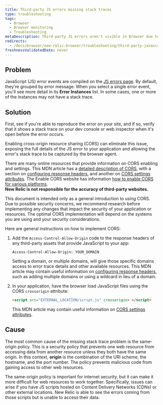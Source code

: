 ```yaml
---
title: Third-party JS errors missing stack traces
type: troubleshooting
tags:
  - Browser
  - Browser monitoring
  - Troubleshooting
metaDescription: Third-party JS errors aren't visible in Browser due to the same origin policy. Use cross-origin resource sharing (CORS) to solve this problem.
redirects:
  - /docs/browser/new-relic-browser/troubleshooting/third-party-javascript-errors-are-missing-stack-traces
freshnessValidatedDate: never
---
```


## Problem

JavaScript (JS) error events are compiled on the [<InlinePopover type="browser"/> JS errors page](/docs/browser/new-relic-browser/browser-pro-features/javascript-errors-page-examining-errors-over-time). By default, they're grouped by error message. When you select a single error event, you'll see more detail in its <DNT>**Error Instances**</DNT> list. In some cases, one or more of the instances may not have a stack trace.

## Solution

First, see if you're able to reproduce the error on your site, and if so, verify that it shows a stack trace on your dev console or web inspector when it's open before the error occurs.

Enabling cross-origin resource sharing (CORS) can eliminate this issue, exposing the full details of the JS error to your application and allowing the error's stack trace to be captured by the browser agent.

There are many online resources that provide information on CORS enabling and settings. This MDN article has a [detailed description of CORS](https://developer.mozilla.org/en-US/docs/Web/HTTP/CORS), with a section on [configuring response headers](https://developer.mozilla.org/en-US/docs/Web/HTTP/CORS#The_HTTP_response_headers), and another on [CORS settings attributes](https://developer.mozilla.org/en-US/docs/Web/HTML/CORS_settings_attributes). The Enable CORS website has information [how to enable CORS for various platforms](http://enable-cors.org/server.html).  
<DNT>**New Relic is not responsible for the accuracy of third-party websites.**</DNT>

<Callout variant="caution">
  This document is intended only as a general introduction to using CORS. Due to possible security concerns, we recommend research before implementing any changes that impact the security of your application or resources. The optimal CORS implementation will depend on the systems you are using and your security considerations.
</Callout>

Here are general instructions on how to implement CORS:

1. Add the `Access-Control-Allow-Origin` code to the response headers of any third-party assets that provide JavaScript to your app:

   ```
   Access-Control-Allow-Origin: YOUR_DOMAIN
   ```

   Setting a domain, or multiple domains, will give those specific domains access to error trace details and other available resources. This MDN article may contain useful information on [configuring response headers](https://developer.mozilla.org/en-US/docs/Web/HTTP/CORS#The_HTTP_response_headers), such as adding multiple domains or using a wildcard in lieu of a domain.
2. In your application, have the browser load JavaScript files using the CORS `crossorigin` attribute:

   ```html
   <script src="EXTERNAL_LOCATION/script.js" crossorigin> </script>
   ```

   This MDN article may contain useful information on [CORS settings attributes](https://developer.mozilla.org/en-US/docs/Web/HTML/CORS_settings_attributes).

## Cause

The most common cause of the missing stack trace problem is the same-origin policy. This is a security policy that prevents one web resource from accessing data from another resource unless they both have the same origin. In this context, <DNT>**origin**</DNT> is the combination of the URI scheme, the hostname, and the port number. The policy prevents malicious code from gaining access to other web resources.

The same-origin policy is important for internet security, but it can make it more difficult for web resources to work together. Specifically, issues can arise if you have JS scripts hosted on Content Delivery Networks (CDNs) or other external locations. New Relic is able to see the errors coming from those scripts but is unable to access their data.
